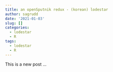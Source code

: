 ```yaml
---
title: an openSputnik redux - (korean) lodestar
author: sagrudd
date: '2021-01-03'
slug: []
categories:
  - lodestar
  - R
tags:
  - lodestar
  - R
---
```


This is a new post ...